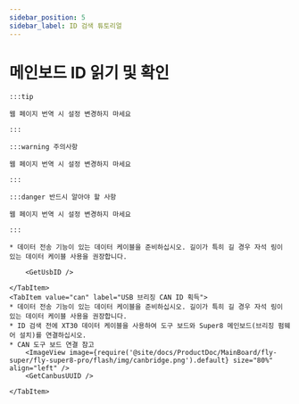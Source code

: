```yaml
---
sidebar_position: 5
sidebar_label: ID 검색 튜토리얼
---
```










# 메인보드 ID 읽기 및 확인

    :::tip

    웹 페이지 번역 시 설정 변경하지 마세요

    :::

    :::warning 주의사항

    웹 페이지 번역 시 설정 변경하지 마세요

    :::

    :::danger 반드시 알아야 할 사항

    웹 페이지 번역 시 설정 변경하지 마세요

    :::

<Tabs>
    <TabItem value="usb" label="USB ID 획득" default>
        
    * 데이터 전송 기능이 있는 데이터 케이블을 준비하십시오. 길이가 특히 길 경우 자석 링이 있는 데이터 케이블 사용을 권장합니다.
    
        <GetUsbID />
        
    </TabItem>
    <TabItem value="can" label="USB 브리징 CAN ID 획득">
    * 데이터 전송 기능이 있는 데이터 케이블을 준비하십시오. 길이가 특히 길 경우 자석 링이 있는 데이터 케이블 사용을 권장합니다.
    * ID 검색 전에 XT30 데이터 케이블을 사용하여 도구 보드와 Super8 메인보드(브리징 펌웨어 설치)를 연결하십시오.
    * CAN 도구 보드 연결 참고
        <ImageView image={require('@site/docs/ProductDoc/MainBoard/fly-super/fly-super8-pro/flash/img/canbridge.png').default} size="80%" align="left" />   
        <GetCanbusUUID />

    </TabItem>
</Tabs>